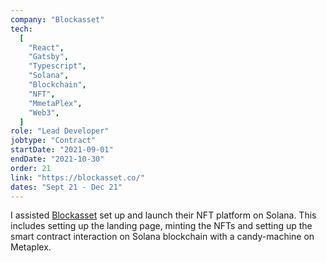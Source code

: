 ```yaml
---
company: "Blockasset"
tech:
  [
    "React",
    "Gatsby",
    "Typescript",
    "Solana",
    "Blockchain",
    "NFT",
    "MmetaPlex",
    "Web3",
  ]
role: "Lead Developer"
jobtype: "Contract"
startDate: "2021-09-01"
endDate: "2021-10-30"
order: 21
link: "https://blockasset.co/"
dates: "Sept 21 - Dec 21"
---
```


I assisted [Blockasset](https://blockasset.co/) set up and launch their NFT platform on Solana. This includes setting up the landing page, minting the NFTs and setting up the smart contract interaction on Solana blockchain with a candy-machine on Metaplex.

